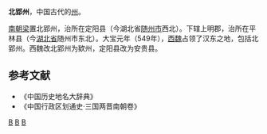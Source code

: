 '''北郢州'''，中国古代的[[州|州]]。

[[南朝梁|南朝梁]]置北郢州，治所在定阳县（今湖北省[[随州市|随州市]]西北）。下辖上明郡，治所在平林县（今[[湖北省|湖北省]]随州市东北）。大宝元年（549年），[[西魏|西魏]]占领了汉东之地，包括北郢州。西魏改北郢州为欵州，定阳县改为安贵县。
==参考文献==
* 《中国历史地名大辞典》
* 《中国行政区划通史·三国两晋南朝卷》
{{南朝行政区划|nocat}}
[[Category:南梁的州|B]]
[[Category:随州行政区划史|B]]
[[Category:湖北的州|B]]